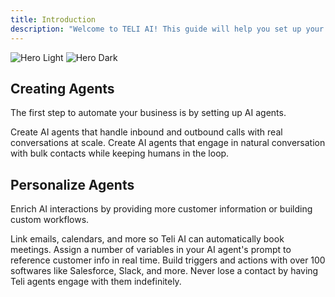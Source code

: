 ```yaml
---
title: Introduction
description: "Welcome to TELI AI! This guide will help you set up your TELI AI system and start automating your business communications."
---
```


<img
  className="block dark:hidden"
  src="/images/hero-light.svg"
  alt="Hero Light"
/>
<img
  className="hidden dark:block"
  src="/images/hero-dark.svg"
  alt="Hero Dark"
/>

## Creating Agents

The first step to automate your business is by setting up AI agents.

<CardGroup cols={2}>
  <Card title="Voice Agents" icon="microphone" href="teli-agents/agent-types">
    Create AI agents that handle inbound and outbound calls with real
    conversations at scale.
  </Card>
  <Card title="SMS Agents" icon="message" href="teli-agents/agent-types">
    Create AI agents that engage in natural conversation with bulk contacts
    while keeping humans in the loop.
  </Card>
</CardGroup>

## Personalize Agents

Enrich AI interactions by providing more customer information or building custom workflows.

<CardGroup cols={2}>
  <Card
    title="Integrations"
    icon="calendar"
    href="https://mintlify.com/docs/settings/global"
  >
    Link emails, calendars, and more so Teli AI can automatically book meetings.
  </Card>
  <Card
    title="Dynamic Variables"
    icon="code"
    href="https://mintlify.com/docs/api-playground/openapi"
  >
    Assign a number of variables in your AI agent's prompt to reference customer
    info in real time.
  </Card>
  <Card
    title="Custom Workflows"
    icon="screwdriver-wrench"
    href="https://mintlify.com/docs/components/accordion"
  >
    Build triggers and actions with over 100 softwares like Salesforce, Slack,
    and more.
  </Card>
  <Card
    title="Everlasting Campaigns"
    icon="stars"
    href="https://mintlify.com/customers"
  >
    Never lose a contact by having Teli agents engage with them indefinitely.
  </Card>
</CardGroup>
